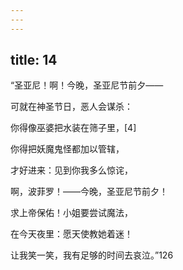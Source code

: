 ```yaml
---
---
---
```

title: 14
---




“圣亚尼！啊！今晚，圣亚尼节前夕——

可就在神圣节日，恶人会谋杀：

你得像巫婆把水装在筛子里，[4]

你得把妖魔鬼怪都加以管辖，

才好进来：见到你我多么惊诧，

啊，波菲罗！——今晚，圣亚尼节前夕！

求上帝保佑！小姐要尝试魔法，

在今天夜里：愿天使教她着迷！

让我笑一笑，我有足够的时间去哀泣。”126